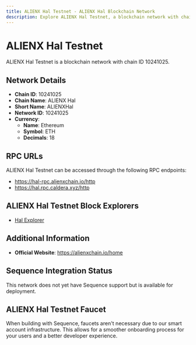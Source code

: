 ```yaml
--- 
title: ALIENX Hal Testnet - ALIENX Hal Blockchain Network
description: Explore ALIENX Hal Testnet, a blockchain network with chain ID 10241025. Learn about its native currency, Ethereum, and how to interact with the network.
---
```


# ALIENX Hal Testnet

ALIENX Hal Testnet is a blockchain network with chain ID 10241025.

## Network Details

- **Chain ID**: 10241025
- **Chain Name**: ALIENX Hal
- **Short Name**: ALIENXHal
- **Network ID**: 10241025
- **Currency**: 
  - **Name**: Ethereum
  - **Symbol**: ETH
  - **Decimals**: 18

## RPC URLs

ALIENX Hal Testnet can be accessed through the following RPC endpoints:

- https://hal-rpc.alienxchain.io/http
- https://hal.rpc.caldera.xyz/http

## ALIENX Hal Testnet Block Explorers

- [Hal Explorer](https://hal-explorer.alienxchain.io)

## Additional Information

- **Official Website**: https://alienxchain.io/home

## Sequence Integration Status

This network does not yet have Sequence support but is available for deployment.

## ALIENX Hal Testnet Faucet

When building with Sequence, faucets aren't necessary due to our smart account infrastructure. This allows for a smoother onboarding process for your users and a better developer experience.
